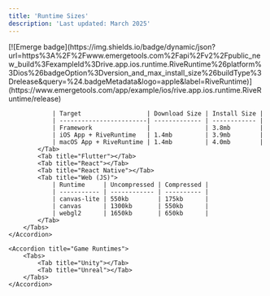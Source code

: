 ```yaml
---
title: 'Runtime Sizes'
description: 'Last updated: March 2025'
---
```


<AccordionGroup>
    <Accordion title="App Runtimes">
        <Tabs>
            <Tab title="Android"></Tab>
            <Tab title="Apple">
                [![Emerge badge](https://img.shields.io/badge/dynamic/json?url=https%3A%2F%2Fwww.emergetools.com%2Fapi%2Fv2%2Fpublic_new_build%3FexampleId%3Drive.app.ios.runtime.RiveRuntime%26platform%3Dios%26badgeOption%3Dversion_and_max_install_size%26buildType%3Drelease&query=%24.badgeMetadata&logo=apple&label=RiveRuntime)](https://www.emergetools.com/app/example/ios/rive.app.ios.runtime.RiveRuntime/release)

                | Target                  | Download Size | Install Size |
                | ------------------------| ------------- | ------------ |
                | Framework               |               | 3.8mb        |
                | iOS App + RiveRuntime   | 1.4mb         | 3.9mb        |
                | macOS App + RiveRuntime | 1.4mb         | 4.0mb        |
            </Tab>
            <Tab title="Flutter"></Tab>
            <Tab title="React"></Tab>
            <Tab title="React Native"></Tab>
            <Tab title="Web (JS)">
                | Runtime     | Uncompressed | Compressed |
                | ----------- | ------------ | ---------- |
                | canvas-lite | 550kb        | 175kb      |
                | canvas      | 1300kb       | 550kb      |
                | webgl2      | 1650kb       | 650kb      |
            </Tab>
        </Tabs>
    </Accordion>

    <Accordion title="Game Runtimes">
        <Tabs>
            <Tab title="Unity"></Tab>
            <Tab title="Unreal"></Tab>
        </Tabs>
    </Accordion>
</AccordionGroup>